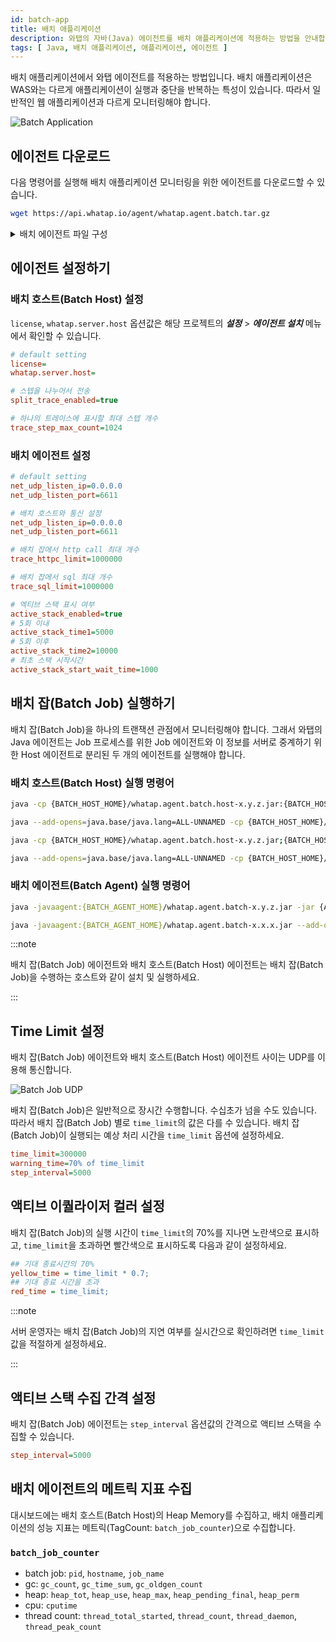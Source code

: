 ```yaml
---
id: batch-app
title: 배치 애플리케이션
description: 와탭의 자바(Java) 에이전트를 배치 애플리케이션에 적용하는 방법을 안내합니다. 배치 애플리케이션의 독특한 시작 및 중지 반복 동작으로 인한 웹 애플리케이션과의 차이점을 설명하고, 필요한 에이전트 다운로드, 에이전트 및 배치 호스트 구성, 에이전트와 함께 배치 작업 실행, time_limit 설정 등을 통한 실행 시간 모니터링 방법을 제공합니다.
tags: [ Java, 배치 애플리케이션, 애플리케이션, 에이전트 ]
---
```


배치 애플리케이션에서 와탭 에이전트를 적용하는 방법입니다. 배치 애플리케이션은 WAS와는 다르게 애플리케이션이 실행과 중단을 반복하는 특성이 있습니다. 따라서 일반적인 웹 애플리케이션과 다르게 모니터링해야 합니다.

![Batch Application](/img/batch-app-intro.png)

## 에이전트 다운로드

다음 명령어를 실행해 배치 애플리케이션 모니터링을 위한 에이전트를 다운로드할 수 있습니다.

```bash
wget https://api.whatap.io/agent/whatap.agent.batch.tar.gz
```

<details>
<summary>배치 에이전트 파일 구성</summary>

*whatap.agent.batch.tar.gz*

⎿ *whatap.agent-x.y.z.jar*: 자바 에이전트

⎿ *whatap.agent.batch.host-x.y.z.jar*: 배치 호스트(Batch Host) - 수집 서버로 데이터 전송

⎿ *whatap.conf*: 배치 호스트(Batch Host) 설정 파일(파일이 없는 경우 새로 생성하여 ***설정*** > ***에이전트 설치*** 메뉴의 `license`, `whatap.server.host` 항목을 추가하세요.)

⎿ *agent/whatap.agent.batch-x.y.z.jar*: 배치 에이전트 - 애플리케이션 데이터를 수집하여 배치 호스트로 전송

⎿ *agent/whatap.conf*: 배치 에이전트 설정 파일

</details>


## 에이전트 설정하기

### 배치 호스트(Batch Host) 설정

`license`, `whatap.server.host` 옵션값은 해당 프로젝트의 ***설정*** > ***에이전트 설치*** 메뉴에서 확인할 수 있습니다.

```ini title='whatap.conf'
# default setting
license=
whatap.server.host=

# 스텝을 나누어서 전송
split_trace_enabled=true

# 하나의 트레이스에 표시할 최대 스텝 개수
trace_step_max_count=1024
```

### 배치 에이전트 설정

```ini title='agent/whatap.conf'
# default setting
net_udp_listen_ip=0.0.0.0
net_udp_listen_port=6611

# 배치 호스트와 통신 설정
net_udp_listen_ip=0.0.0.0
net_udp_listen_port=6611

# 배치 잡에서 http call 최대 개수
trace_httpc_limit=1000000

# 배치 잡에서 sql 최대 개수
trace_sql_limit=1000000

# 엑티브 스택 표시 여부
active_stack_enabled=true 
# 5회 이내
active_stack_time1=5000
# 5회 이후
active_stack_time2=10000
# 최초 스택 시작시간
active_stack_start_wait_time=1000
```

## 배치 잡(Batch Job) 실행하기

배치 잡(Batch Job)을 하나의 트랜잭션 관점에서 모니터링해야 합니다. 그래서 와탭의 Java 에이전트는 Job 프로세스를 위한 Job 에이전트와 이 정보를 서버로 중계하기 위한 Host 에이전트로 분리된 두 개의 에이전트를 실행해야 합니다.

### 배치 호스트(Batch Host) 실행 명령어

<Tabs groupId="operating-systems">
<TabItem value="lx" label="Linux">

```bash title='Batch Host Agent'
java -cp {BATCH_HOST_HOME}/whatap.agent.batch.host-x.y.z.jar:{BATCH_HOST_HOME}/whatap.agent-x.y.z.jar -Dwhatap.name=batch whatap.agent.batch.App
```

```bash title='Batch Host Agent, Java 17 or later'
java --add-opens=java.base/java.lang=ALL-UNNAMED -cp {BATCH_HOST_HOME}/whatap.agent.batch.host-x.y.z.jar:{BATCH_HOST_HOME}/whatap.agent-x.y.z.jar -Dwhatap.name=batch whatap.agent.batch.App
```

</TabItem>
<TabItem value="wd" label="Windows">

```bash title='Batch Host Agent'
java -cp {BATCH_HOST_HOME}/whatap.agent.batch.host-x.y.z.jar;{BATCH_HOST_HOME}/whatap.agent-x.y.z.jar -Dwhatap.name=batch whatap.agent.batch.App
```

```bash title='Batch Host Agent, Java 17 or later'
java --add-opens=java.base/java.lang=ALL-UNNAMED -cp {BATCH_HOST_HOME}/whatap.agent.batch.host-x.y.z.jar;{BATCH_HOST_HOME}/whatap.agent-x.y.z.jar -Dwhatap.name=batch whatap.agent.batch.App
```

</TabItem>
</Tabs>

### 배치 에이전트(Batch Agent) 실행 명령어

```bash title='Batch Agent'
java -javaagent:{BATCH_AGENT_HOME}/whatap.agent.batch-x.y.z.jar -jar {APP_PATH}/batch-application.jar
```

```bash title='Batch Agent, Java 17 or later'
java -javaagent:{BATCH_AGENT_HOME}/whatap.agent.batch-x.x.x.jar --add-opens=java.base/java.lang=ALL-UNNAMED -jar {APP_PATH}/batch-application.jar
```


:::note

배치 잡(Batch Job) 에이전트와 배치 호스트(Batch Host) 에이전트는 배치 잡(Batch Job)을 수행하는 호스트와 같이 설치 및 실행하세요.

:::


## Time Limit 설정

배치 잡(Batch Job) 에이전트와 배치 호스트(Batch Host) 에이전트 사이는 UDP를 이용해 통신합니다.

![Batch Job UDP](/img/batch-app-udp.png)

배치 잡(Batch Job)은 일반적으로 장시간 수행합니다. 수십초가 넘을 수도 있습니다. 따라서 배치 잡(Batch Job) 별로 `time_limit`의 값은 다를 수 있습니다. 배치 잡(Batch Job)이 실행되는 예상 처리 시간을 `time_limit` 옵션에 설정하세요.

```ini title=whatap.conf
time_limit=300000
warning_time=70% of time_limit
step_interval=5000
```

## 액티브 이퀄라이저 컬러 설정

배치 잡(Batch Job)의 실행 시간이 `time_limit`의 70%를 지나면 노란색으로 표시하고, `time_limit`을 초과하면 빨간색으로 표시하도록 다음과 같이 설정하세요.

```ini title='whatap.conf' {2,4} showLineNumbers
## 기대 종료시간의 70%
yellow_time = time_limit * 0.7;
## 기대 종료 시간을 초과
red_time = time_limit;
```

<ImgLang img='batch-app-timelimit.png' desc='Batch Job UDP' />

:::note

서버 운영자는 배치 잡(Batch Job)의 지연 여부를 실시간으로 확인하려면 `time_limit` 값을 적절하게 설정하세요.

:::

## 액티브 스택 수집 간격 설정

배치 잡(Batch Job) 에이전트는 `step_interval` 옵션값의 간격으로 액티브 스택을 수집할 수 있습니다.

```ini title=whatap.conf
step_interval=5000
```


## 배치 에이전트의 메트릭 지표 수집

대시보드에는 배치 호스트(Batch Host)의 Heap Memory를 수집하고, 배치 애플리케이션의 성능 지표는 메트릭(TagCount: `batch_job_counter`)으로 수집합니다.

### `batch_job_counter`

- batch job: `pid`, `hostname`, `job_name`
- gc: `gc_count`, `gc_time_sum`, `gc_oldgen_count`
- heap: `heap_tot`, `heap_use`, `heap_max`, `heap_pending_final`, `heap_perm`
- cpu: `cputime`
- thread count: `thread_total_started`, `thread_count`, `thread_daemon`, `thread_peak_count`